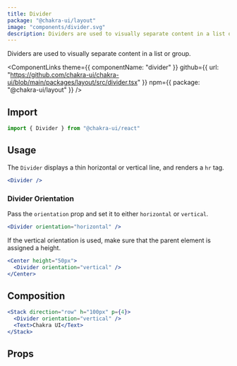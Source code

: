 ```yaml
---
title: Divider
package: "@chakra-ui/layout"
image: "components/divider.svg"
description: Dividers are used to visually separate content in a list or group.
---
```


Dividers are used to visually separate content in a list or group.

<ComponentLinks
  theme={{ componentName: "divider" }}
  github={{ url: "https://github.com/chakra-ui/chakra-ui/blob/main/packages/layout/src/divider.tsx" }}
  npm={{ package: "@chakra-ui/layout" }}
/>

<carbon-ad></carbon-ad>

## Import

```js
import { Divider } from "@chakra-ui/react"
```

## Usage

The `Divider` displays a thin horizontal or vertical line, and renders a `hr`
tag.

```jsx
<Divider />
```

### Divider Orientation

Pass the `orientation` prop and set it to either `horizontal` or `vertical`.

```jsx
<Divider orientation="horizontal" />
```

If the vertical orientation is used, make sure that the parent element is
assigned a height.

```jsx
<Center height="50px">
  <Divider orientation="vertical" />
</Center>
```

## Composition

```jsx
<Stack direction="row" h="100px" p={4}>
  <Divider orientation="vertical" />
  <Text>Chakra UI</Text>
</Stack>
```

## Props

<PropsTable of="Divider" />
